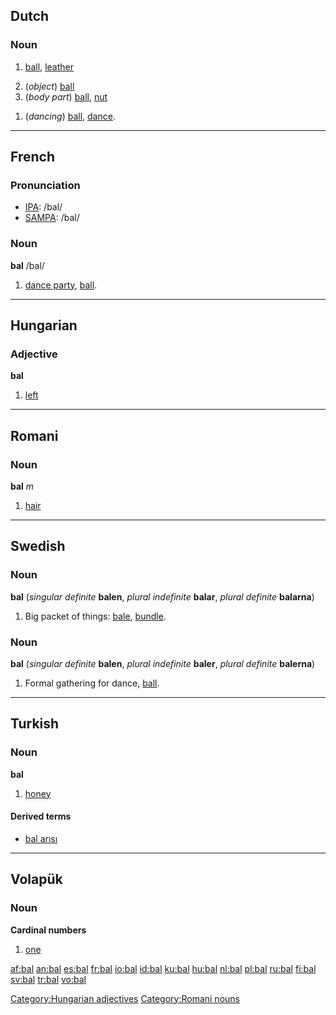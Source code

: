 {{see|bál|bål|baḻ|ball|Ball}}

==Dutch==

===Noun===
{{nl-noun|g=m|ballen|balletje}}

# {{sports}} [[ball]], [[leather]]
# (''object'') [[ball]]
# (''body part'') [[ball]], [[nut]]

{{nl-noun|g=n|bals|balletje}}

# (''dancing'') [[ball]], [[dance]].

----

==French==

===Pronunciation===
*[[w:IPA|IPA]]: /bal/
*[[w:SAMPA|SAMPA]]: /bal/

===Noun===
{{fr-infl-noun|sm=bal|sf=bale|pm=bals|pf=bales|smp=bal|sfp=bal|pmp=bal|pfp=bal}}
'''bal''' /bal/ {{m}}
# [[dance party]], [[ball]].

----

==Hungarian==

===Adjective===
'''bal'''
# [[left]]

[[Category:Hungarian adjectives]]

----

==Romani==
===Noun===
'''bal''' ''m''

# [[hair]]

[[Category:Romani nouns]]

----

==Swedish==
===Noun===
'''bal''' {{c}} (''singular definite'' '''balen''', ''plural indefinite'' '''balar''', ''plural definite'' '''balarna''')

# Big packet of things: [[bale]], [[bundle]].

===Noun===
'''bal''' {{c}} (''singular definite'' '''balen''', ''plural indefinite'' '''baler''', ''plural definite'' '''balerna''')

# Formal gathering for dance, [[ball]].

----

==Turkish==
===Noun===
'''bal'''
# [[honey]]

====Derived terms====
*[[bal arısı]]

----

==Volapük==
===Noun===
'''Cardinal numbers'''
# [[one]]

[[af:bal]]
[[an:bal]]
[[es:bal]]
[[fr:bal]]
[[io:bal]]
[[id:bal]]
[[ku:bal]]
[[hu:bal]]
[[nl:bal]]
[[pl:bal]]
[[ru:bal]]
[[fi:bal]]
[[sv:bal]]
[[tr:bal]]
[[vo:bal]]